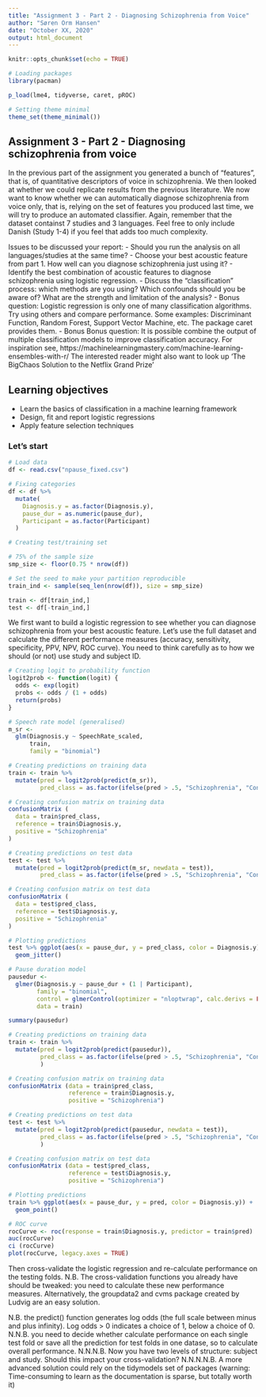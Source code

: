 ```yaml
---
title: "Assignment 3 - Part 2 - Diagnosing Schizophrenia from Voice"
author: "Søren Orm Hansen"
date: "October XX, 2020"
output: html_document
---
```


```r
knitr::opts_chunk$set(echo = TRUE)
```

```r
# Loading packages
library(pacman)

p_load(lme4, tidyverse, caret, pROC)

# Setting theme minimal
theme_set(theme_minimal())
```


## Assignment 3 - Part 2 - Diagnosing schizophrenia from voice

In the previous part of the assignment you generated a bunch of "features", that is, of quantitative descriptors of voice in schizophrenia. We then looked at whether we could replicate results from the previous literature.
We now want to know whether we can automatically diagnose schizophrenia from voice only, that is, relying on the set of features you produced last time, we will try to produce an automated classifier.
Again, remember that the dataset containst 7 studies and 3 languages. Feel free to only include Danish (Study 1-4) if you feel that adds too much complexity.

Issues to be discussed your report:
- Should you run the analysis on all languages/studies at the same time? 
- Choose your best acoustic feature from part 1. How well can you diagnose schizophrenia just using it?
- Identify the best combination of acoustic features to diagnose schizophrenia using logistic regression.
- Discuss the "classification" process: which methods are you using? Which confounds should you be aware of? What are the strength and limitation of the analysis?
- Bonus question: Logistic regression is only one of many classification algorithms. Try using others and compare performance. Some examples: Discriminant Function, Random Forest, Support Vector Machine, etc. The package caret provides them. 
- Bonus Bonus question: It is possible combine the output of multiple  classification models to improve classification accuracy. For inspiration see,
https://machinelearningmastery.com/machine-learning-ensembles-with-r/
 The interested reader might also want to look up 'The BigChaos Solution to the Netflix Grand Prize'

## Learning objectives
- Learn the basics of classification in a machine learning framework
- Design, fit and report logistic regressions
- Apply feature selection techniques

### Let's start

```r
# Load data
df <- read.csv("npause_fixed.csv")

# Fixing categories
df <- df %>%
  mutate(
    Diagnosis.y = as.factor(Diagnosis.y),
    pause_dur = as.numeric(pause_dur),
    Participant = as.factor(Participant)
  )

# Creating test/training set

# 75% of the sample size
smp_size <- floor(0.75 * nrow(df))

# Set the seed to make your partition reproducible
train_ind <- sample(seq_len(nrow(df)), size = smp_size)

train <- df[train_ind,]
test <- df[-train_ind,]
```

We first want to build a logistic regression to see whether you can diagnose schizophrenia from your best acoustic feature. Let's use the full dataset and calculate the different performance measures (accuracy, sensitivity, specificity, PPV, NPV, ROC curve). You need to think carefully as to how we should (or not) use study and subject ID.

```r
# Creating logit to probability function
logit2prob <- function(logit) {
  odds <- exp(logit)
  probs <- odds / (1 + odds)
  return(probs)
}
```


```r
# Speech rate model (generalised)
m_sr <-
  glm(Diagnosis.y ~ SpeechRate_scaled,
      train,
      family = "binomial")

# Creating predictions on training data
train <- train %>%
  mutate(pred = logit2prob(predict(m_sr)),
         pred_class = as.factor(ifelse(pred > .5, "Schizophrenia", "Control")))

# Creating confusion matrix on training data
confusionMatrix (
  data = train$pred_class,
  reference = train$Diagnosis.y,
  positive = "Schizophrenia"
)

# Creating predictions on test data
test <- test %>%
  mutate(pred = logit2prob(predict(m_sr, newdata = test)),
         pred_class = as.factor(ifelse(pred > .5, "Schizophrenia", "Control")))

# Creating confusion matrix on test data
confusionMatrix (
  data = test$pred_class,
  reference = test$Diagnosis.y,
  positive = "Schizophrenia"
)

# Plotting predictions
test %>% ggplot(aes(x = pause_dur, y = pred_class, color = Diagnosis.y)) +
  geom_jitter()

```

```r
# Pause duration model
pausedur <-
  glmer(Diagnosis.y ~ pause_dur + (1 | Participant),
        family = "binomial",
        control = glmerControl(optimizer = "nloptwrap", calc.derivs = FALSE),
        data = train)

summary(pausedur)

# Creating predictions on training data
train <- train %>% 
  mutate(pred = logit2prob(predict(pausedur)),
         pred_class = as.factor(ifelse(pred > .5, "Schizophrenia", "Control"))
         )

# Creating confusion matrix on training data
confusionMatrix (data = train$pred_class,
                 reference = train$Diagnosis.y,
                 positive = "Schizophrenia")

# Creating predictions on test data
test <- test %>% 
  mutate(pred = logit2prob(predict(pausedur, newdata = test)),
         pred_class = as.factor(ifelse(pred > .5, "Schizophrenia", "Control"))
         )

# Creating confusion matrix on test data
confusionMatrix (data = test$pred_class,
                 reference = test$Diagnosis.y,
                 positive = "Schizophrenia")

# Plotting predictions
train %>% ggplot(aes(x = pause_dur, y = pred, color = Diagnosis.y)) + 
  geom_point()
```


```r
# ROC curve
rocCurve <- roc(response = train$Diagnosis.y, predictor = train$pred)
auc(rocCurve)
ci (rocCurve)
plot(rocCurve, legacy.axes = TRUE) 

```



Then cross-validate the logistic regression and re-calculate performance on the testing folds. N.B. The cross-validation functions you already have should be tweaked: you need to calculate these new performance measures. Alternatively, the groupdata2 and cvms package created by Ludvig are an easy solution. 

N.B. the predict() function generates log odds (the full scale between minus and plus infinity). Log odds > 0 indicates a choice of 1, below a choice of 0.
N.N.B. you need to decide whether calculate performance on each single test fold or save all the prediction for test folds in one datase, so to calculate overall performance.
N.N.N.B. Now you have two levels of structure: subject and study. Should this impact your cross-validation?
N.N.N.N.B. A more advanced solution could rely on the tidymodels set of packages (warning: Time-consuming to learn as the documentation is sparse, but totally worth it)



```r
```
